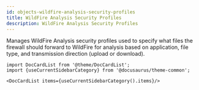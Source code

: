 ```yaml
---
id: objects-wildfire-analysis-security-profiles
title: WildFire Analysis Security Profiles
description: WildFire Analysis Security Profiles
---
```




Manages WildFire Analysis security profiles used to specify what files the firewall should forward to WildFire for analysis based on application,
file type, and transmission direction (upload or download).




```mdx-code-block
import DocCardList from '@theme/DocCardList';
import {useCurrentSidebarCategory} from '@docusaurus/theme-common';

<DocCardList items={useCurrentSidebarCategory().items}/>
```
      